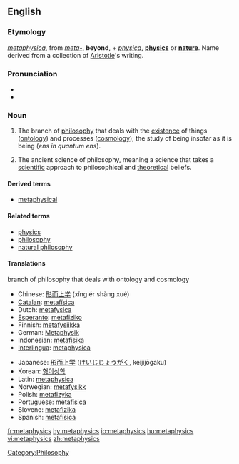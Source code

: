 ==English==
{{wikipedia}}
===Etymology===
{{Gr.}} ''[[metaphysica]]'', from ''[[meta-]]'', '''beyond''', + ''[[physica]]'', '''[[physics]]''' or '''[[nature]]'''.  Name derived from a collection of [[Aristotle]]'s writing.

===Pronunciation===
*{{IPA|/mɛtəˈfɪzɪks/}}
*{{AHD|mĕ'təfĭziks}}

===Noun===
{{en-noun|-}}

# The branch of [[philosophy]] that deals with the [[existence]] of things ([[ontology]]) and processes ([[cosmology]]); the study of being insofar as it is being (''ens in quantum ens'').
#{{rfv-sense}} The ancient science of philosophy, meaning a science that takes a [[scientific]] approach to philosophical and [[theoretical]] beliefs.

====Derived terms====
* [[metaphysical]]

====Related terms====
*[[physics]]
*[[philosophy]]
*[[natural philosophy]]

====Translations====
;branch of philosophy that deals with ontology and cosmology
{{top}}
*Chinese: [[形而上学]] (xíng ér shàng xué)
*[[Catalan]]: [[metafísica]] {{f}}
*Dutch: [[metafysica]]
*[[Esperanto]]: [[metafiziko]]
*Finnish: [[metafysiikka]]
*German: [[Metaphysik]] {{f}}
*Indonesian: [[metafisika]]
*[[Interlingua]]: [[metaphysica]]
{{mid}}
*Japanese: [[形而上学]] ([[けいじじょうがく]], keijijōgaku)
*Korean: [[형이상학]]
*Latin: [[metaphysica]] {{f}}
*Norwegian: [[metafysikk]]
*Polish: [[metafizyka]] {{f}}
*Portuguese: [[metafísica]] {{f}}
*Slovene: [[metafizika]] {{f}}
*Spanish: [[metafísica]] {{f}}
{{bottom}}

[[Category:Philosophy]]

[[fr:metaphysics]]
[[hy:metaphysics]]
[[io:metaphysics]]
[[hu:metaphysics]]
[[vi:metaphysics]]
[[zh:metaphysics]]
